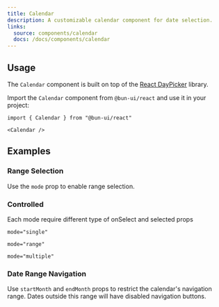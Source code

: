 ```yaml
---
title: Calendar
description: A customizable calendar component for date selection.
links:
  source: components/calendar
  docs: /docs/components/calendar
---
```


<ComponentPreview name="calendar-basic" />

## Usage

The `Calendar` component is built on top of the [React DayPicker](https://daypicker.dev/) library.

Import the `Calendar` component from `@bun-ui/react` and use it in your project:

```tsx
import { Calendar } from "@bun-ui/react"
```

```tsx
<Calendar />
```

## Examples

### Range Selection

Use the `mode` prop to enable range selection.

<ComponentPreview name="calendar-range" />

### Controlled

<Alert color="warning" className="mt-2">
  <AlertTitle>Each mode require different type of onSelect and selected props</AlertTitle>
</Alert>

`mode="single"`

<ComponentPreview name="calendar-controlled" />

`mode="range"`

<ComponentPreview name="calendar-controlled-range" />

`mode="multiple"`

<ComponentPreview name="calendar-controlled-multiple" />

### Date Range Navigation

Use `startMonth` and `endMonth` props to restrict the calendar's navigation range. Dates outside this range will have disabled navigation buttons.

<ComponentPreview name="calendar-start-end-month" />
